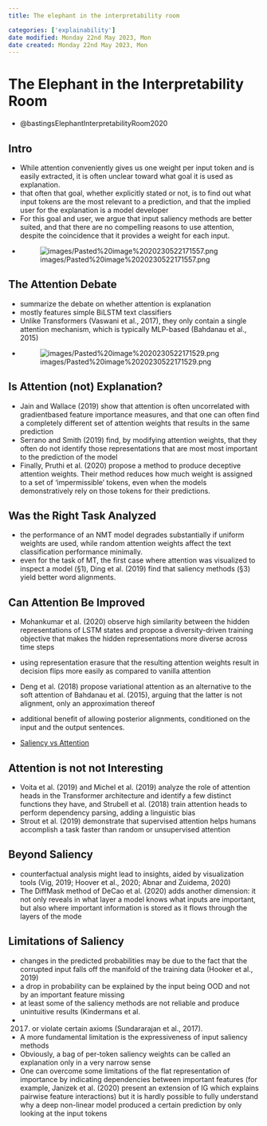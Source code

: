 ```yaml
---
title: The elephant in the interpretability room

categories: ['explainability']
date modified: Monday 22nd May 2023, Mon
date created: Monday 22nd May 2023, Mon
---
```


# The Elephant in the Interpretability Room


- @bastingsElephantInterpretabilityRoom2020

## Intro
- While attention conveniently gives us one weight per input token and is easily extracted, it is often unclear toward what goal it is used as explanation.
- that often that goal, whether explicitly stated or not, is to find out what input tokens are the most relevant to a prediction, and that the implied user for the explanation is a model developer
- For this goal and user, we argue that input saliency methods are better suited, and that there are no compelling reasons to use attention, despite the coincidence that it provides a weight for each input.
- ![images/Pasted%20image%2020230522171557.png](images/Pasted%20image%2020230522171557.png)

## The Attention Debate
- summarize the debate on whether attention is explanation
- mostly features simple BiLSTM text classifiers
- Unlike Transformers (Vaswani et al., 2017), they only contain a single attention mechanism, which is typically MLP-based (Bahdanau et al., 2015)
- ![images/Pasted%20image%2020230522171529.png](images/Pasted%20image%2020230522171529.png)

## Is Attention (not) Explanation?
- Jain and Wallace (2019) show that attention is often uncorrelated with gradientbased feature importance measures, and that one can often find a completely different set of attention weights that results in the same prediction
- Serrano and Smith (2019) find, by modifying attention weights, that they often do not identify those representations that are most most important to the prediction of the model
- Finally, Pruthi et al. (2020) propose a method to produce deceptive attention weights. Their method reduces how much weight is assigned to a set of 'impermissible' tokens, even when the models demonstratively rely on those tokens for their predictions.

## Was the Right Task Analyzed
- the performance of an NMT model degrades substantially if uniform weights are used, while random attention weights affect the text classification performance minimally.
- even for the task of MT, the first case where attention was visualized to inspect a model (§1), Ding et al. (2019) find that saliency methods (§3) yield better word alignments.

## Can Attention Be Improved
- Mohankumar et al. (2020) observe high similarity between the hidden representations of LSTM states and propose a diversity-driven training objective that makes the hidden representations more diverse across time steps
- using representation erasure that the resulting attention weights result in decision flips more easily as compared to vanilla attention
- Deng et al. (2018) propose variational attention as an alternative to the soft attention of Bahdanau et al. (2015), arguing that the latter is not alignment, only an approximation thereof
- additional benefit of allowing posterior alignments, conditioned on the input and the output sentences.

- [Saliency vs Attention](Saliency vs Attention.qmd)

## Attention is not not Interesting
- Voita et al. (2019) and Michel et al. (2019) analyze the role of attention heads in the Transformer architecture and identify a few distinct functions they have, and Strubell et al. (2018) train attention heads to perform dependency parsing, adding a linguistic bias
- Strout et al. (2019) demonstrate that supervised attention helps humans accomplish a task faster than random or unsupervised attention

## Beyond Saliency
- counterfactual analysis might lead to insights, aided by visualization tools (Vig, 2019; Hoover et al., 2020; Abnar and Zuidema, 2020)
- The DiffMask method of DeCao et al. (2020) adds another dimension: it not only reveals in what layer a model knows what inputs are important, but also where important information is stored as it flows through the layers of the mode

## Limitations of Saliency
- changes in the predicted probabilities may be due to the fact that the corrupted input falls off the manifold of the training data (Hooker et al., 2019)
- a drop in probability can be explained by the input being OOD and not by an important feature missing
- at least some of the saliency methods are not reliable and produce unintuitive results (Kindermans et al.
- 2017) or violate certain axioms (Sundararajan et al., 2017).
- A more fundamental limitation is the expressiveness of input saliency methods
- Obviously, a bag of per-token saliency weights can be called an explanation only in a very narrow sense
- One can overcome some limitations of the flat representation of importance by indicating dependencies between important features (for example, Janizek et al. (2020) present an extension of IG which explains pairwise feature interactions) but it is hardly possible to fully understand why a deep non-linear model produced a certain prediction by only looking at the input tokens



